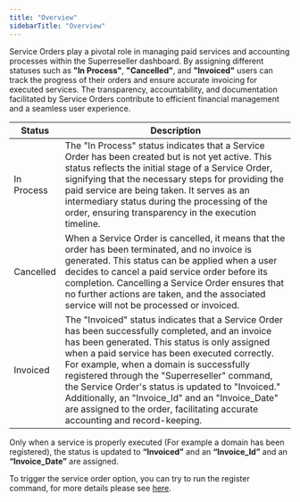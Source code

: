 ```yaml
---
title: "Overview"
sidebarTitle: "Overview"
---
```


Service Orders play a pivotal role in managing paid services and accounting processes within the Superreseller dashboard. By assigning different statuses such as **"In Process"**, **"Cancelled"**, and **"Invoiced"** users can track the progress of their orders and ensure accurate invoicing for executed services. The transparency, accountability, and documentation facilitated by Service Orders contribute to efficient financial management and a seamless user experience.

| Status     | Description                                                                                                                                                                                                                                                                                                                                                                                                                                                                                 |
|------------|---------------------------------------------------------------------------------------------------------------------------------------------------------------------------------------------------------------------------------------------------------------------------------------------------------------------------------------------------------------------------------------------------------------------------------------------------------------------------------------------|
| In Process | The "In Process" status indicates that a Service Order has been created but is not yet active. This status reflects the initial stage of a Service Order, signifying that the necessary steps for providing the paid service are being taken. It serves as an intermediary status during the processing of the order, ensuring transparency in the execution timeline.                                                                                                                      |
| Cancelled  | When a Service Order is cancelled, it means that the order has been terminated, and no invoice is generated. This status can be applied when a user decides to cancel a paid service order before its completion. Cancelling a Service Order ensures that no further actions are taken, and the associated service will not be processed or invoiced.                                                                                                                                       |
| Invoiced   | The "Invoiced" status indicates that a Service Order has been successfully completed, and an invoice has been generated. This status is only assigned when a paid service has been executed correctly. For example, when a domain is successfully registered through the "Superreseller" command, the Service Order's status is updated to "Invoiced." Additionally, an "Invoice_Id" and an "Invoice_Date" are assigned to the order, facilitating accurate accounting and record-keeping. |

<Note>Only when a service is properly executed (For example a domain has been registered), the status is updated to **“Invoiced”** and an **“Invoice_Id”** and an **“Invoice_Date”** are assigned.</Note>

To trigger the service order option, you can try to run the register command, for more details please see [here](/commandgroup/domains/register).